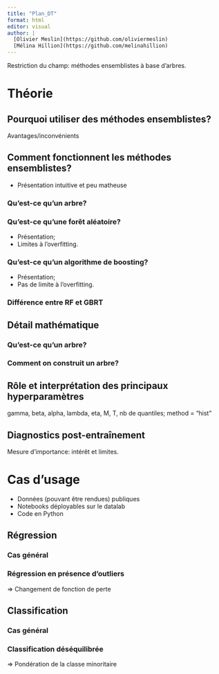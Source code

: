 ```yaml
---
title: "Plan_DT"
format: html
editor: visual
author: |
  [Olivier Meslin](https://github.com/oliviermeslin)
  [Mélina Hillion](https://github.com/melinahillion)
---
```


Restriction du champ: méthodes ensemblistes à base d'arbres.

# Théorie

## Pourquoi utiliser des méthodes ensemblistes?

Avantages/inconvénients

## Comment fonctionnent les méthodes ensemblistes?

- Présentation intuitive et peu matheuse

### Qu'est-ce qu'un arbre?

### Qu'est-ce qu'une forêt aléatoire?

- Présentation;
- Limites à l'overfitting.

### Qu'est-ce qu'un algorithme de boosting?

- Présentation;
- Pas de limite à l'overfitting.

### Différence entre RF et GBRT

## Détail mathématique

### Qu'est-ce qu'un arbre?

### Comment on construit un arbre?

## Rôle et interprétation des principaux hyperparamètres

gamma, beta, alpha, lambda, eta, M, T, nb de quantiles;
method = "hist"

## Diagnostics post-entraînement

Mesure d'importance: intérêt et limites.

# Cas d'usage

- Données (pouvant être rendues) publiques
- Notebooks déployables sur le datalab
- Code en Python

## Régression

### Cas général

### Régression en présence d'outliers

=> Changement de fonction de perte

## Classification

### Cas général

### Classification déséquilibrée

=> Pondération de la classe minoritaire






